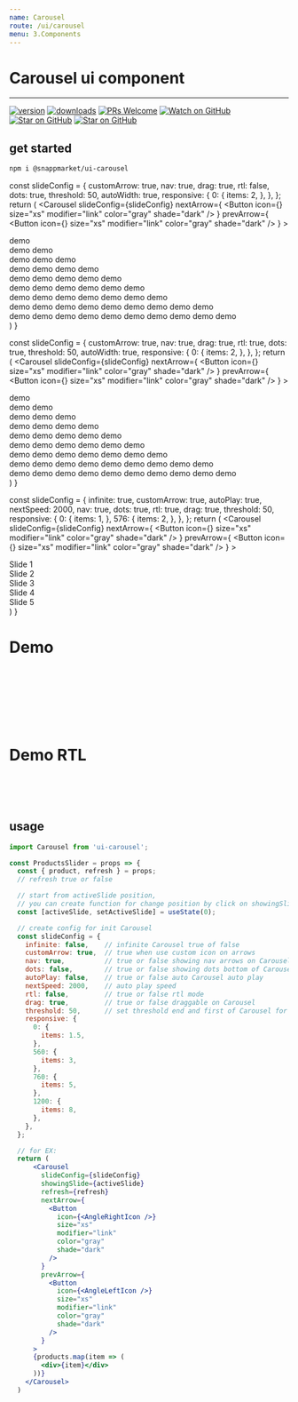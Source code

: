 ```yaml
---
name: Carousel
route: /ui/carousel
menu: 3.Components
---
```

# Carousel ui component
----

[![version](https://img.shields.io/npm/v/@snappmarket/ui-carousel?style=flat-square)](https://www.npmjs.com/package/@snappmarket/ui-carousel)
[![downloads](https://img.shields.io/npm/dm/@snappmarket/ui-carousel?style=flat-square)](http://www.npmtrends.com/@snappmarket/ui-carousel)
[![PRs Welcome](https://img.shields.io/badge/PRs-welcome-brightgreen.svg?style=flat-square)](http://makeapullrequest.com)
[![Watch on GitHub](https://img.shields.io/github/watchers/snappmarket/frontend-toolbox.svg?style=social)](https://github.com/snappmarket/frontend-toolbox/watchers)
[![Star on GitHub](https://img.shields.io/github/stars/snappmarket/frontend-toolbox.svg?style=social)](https://github.com/snappmarket/frontend-toolbox/stargazers)
[![Star on GitHub](https://img.shields.io/github/stars/snappmarket/frontend-toolbox.svg?style=social)](https://github.com/snappmarket/frontend-toolbox/stargazers)

## get started
```bash
npm i @snappmarket/ui-carousel
```


  const slideConfig = {
      customArrow: true,
      nav: true,
      drag: true,
      rtl: false,
      dots: true,
      threshold: 50,
      autoWidth: true,
      responsive: {
          0: {
              items: 2,
          },
      },
  };
  return (
    <Carousel
        slideConfig={slideConfig}
        nextArrow={
            <Button
                icon={<AngleRightIcon />}
                size="xs"
                modifier="link"
                color="gray"
                shade="dark"
            />
        }
        prevArrow={
            <Button
                icon={<AngleLeftIcon />}
                size="xs"
                modifier="link"
                color="gray"
                shade="dark"
            />
        }
        >
        <div class="slide">demo</div>
        <div class="slide">demo demo</div>
        <div class="slide">demo demo demo </div>
        <div class="slide">demo demo demo demo </div>
        <div class="slide">demo demo demo demo demo </div>
        <div class="slide">demo demo demo demo demo demo </div>
        <div class="slide">demo demo demo demo demo demo demo </div>
        <div class="slide">demo demo demo demo demo demo demo demo demo </div>
        <div class="slide">demo demo demo demo demo demo demo demo demo demo </div>
    </Carousel>
  )
}

  const slideConfig = {
      customArrow: true,
      nav: true,
      drag: true,
      rtl: true,
      dots: true,
      threshold: 50,
      autoWidth: true,
      responsive: {
          0: {
              items: 2,
          },
      },
  };
  return (
    <Carousel
        slideConfig={slideConfig}
        nextArrow={
            <Button
                icon={<AngleRightIcon />}
                size="xs"
                modifier="link"
                color="gray"
                shade="dark"
            />
        }
        prevArrow={
            <Button
                icon={<AngleLeftIcon />}
                size="xs"
                modifier="link"
                color="gray"
                shade="dark"
            />
        }
        >
        <div class="slide">demo</div>
        <div class="slide">demo demo</div>
        <div class="slide">demo demo demo </div>
        <div class="slide">demo demo demo demo </div>
        <div class="slide">demo demo demo demo demo </div>
        <div class="slide">demo demo demo demo demo demo </div>
        <div class="slide">demo demo demo demo demo demo demo </div>
        <div class="slide">demo demo demo demo demo demo demo demo demo </div>
        <div class="slide">demo demo demo demo demo demo demo demo demo demo </div>
    </Carousel>
  )
}

  const slideConfig = {
    infinite: true,
    customArrow: true,
    autoPlay: true,
    nextSpeed: 2000,
    nav: true,
    dots: true,
    rtl: true,
    drag: true,
    threshold: 50,
    responsive: {
        0: {
            items: 1,
        },
        576: {
            items: 2,
        },
    },
  };
  return (
    <Carousel
      slideConfig={slideConfig}
      nextArrow={
          <Button
              icon={<AngleRightIcon />}
              size="xs"
              modifier="link"
              color="gray"
              shade="dark"
          />
      }
      prevArrow={
          <Button
              icon={<AngleLeftIcon />}
              size="xs"
              modifier="link"
              color="gray"
              shade="dark"
          />
      }
      >
      <div class="slide">Slide 1</div>
      <div class="slide">Slide 2</div>
      <div class="slide">Slide 3</div>
      <div class="slide">Slide 4</div>
      <div class="slide">Slide 5</div>
    </Carousel>
  )
}

# Demo

<ProductsSlider />
 <br/>
 <br/>
 <br/>
<ProductsSliderNew />
 <br/>
 <br/>
 <br/>

# Demo RTL

<ProductsSliderRtl />



<br/>
<br/>
<br/>


## usage
```jsx
import Carousel from 'ui-carousel';

const ProductsSlider = props => {
  const { product, refresh } = props;
  // refresh true or false

  // start from activeSlide position,
  // you can create function for change position by click on showingSlide
  const [activeSlide, setActiveSlide] = useState(0);

  // create config for init Carousel
  const slideConfig = {
    infinite: false,    // infinite Carousel true of false
    customArrow: true,  // true when use custom icon on arrows
    nav: true,          // true or false showing nav arrows on Carousel
    dots: false,        // true or false showing dots bottom of Carousel
    autoPlay: false,    // true or false auto Carousel auto play
    nextSpeed: 2000,    // auto play speed
    rtl: false,         // true or false rtl mode
    drag: true,         // true or false draggable on Carousel
    threshold: 50,      // set threshold end and first of Carousel for fire actions (drag and calc position ,....)
    responsive: {
      0: {
        items: 1.5,
      },
      560: {
        items: 3,
      },
      760: {
        items: 5,
      },
      1200: {
        items: 8,
      },
    },
  };

  // for EX:
  return (
      <Carousel
        slideConfig={slideConfig}
        showingSlide={activeSlide}
        refresh={refresh}
        nextArrow={
          <Button
            icon={<AngleRightIcon />}
            size="xs"
            modifier="link"
            color="gray"
            shade="dark"
          />
        }
        prevArrow={
          <Button
            icon={<AngleLeftIcon />}
            size="xs"
            modifier="link"
            color="gray"
            shade="dark"
          />
        }
      >
      {products.map(item => (
        <div>{item}</div>
      ))}
    </Carousel>
  )
```
